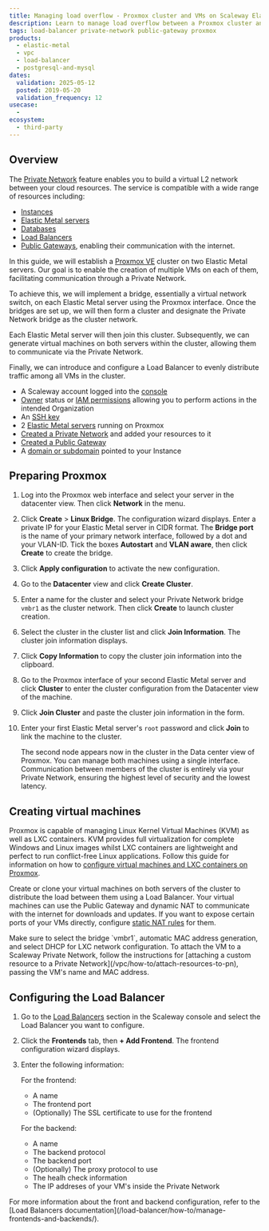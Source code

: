 ```yaml
---
title: Managing load overflow - Proxmox cluster and VMs on Scaleway Elastic Metal
description: Learn to manage load overflow between a Proxmox cluster and VMs on an Elastic Metal Server via Scaleway Private Networks. Step-by-step tutorial.
tags: load-balancer private-network public-gateway proxmox
products:
  - elastic-metal
  - vpc
  - load-balancer
  - postgresql-and-mysql
dates:
  validation: 2025-05-12
  posted: 2019-05-20
  validation_frequency: 12
usecase:
  -
ecosystem:
  - third-party
---
```




## Overview

The [Private Network](/vpc/concepts/#private-networks) feature enables you to build a virtual L2 network between your cloud resources. The service is compatible with a wide range of resources including:
* [Instances](/instances/quickstart/)
* [Elastic Metal servers](/elastic-metal/quickstart/)
* [Databases](/managed-databases-for-postgresql-and-mysql/quickstart/)
* [Load Balancers](/load-balancer/quickstart/)
* [Public Gateways](/public-gateways/concepts/#public-gateway), enabling their communication with the internet.

In this guide, we will establish a [Proxmox VE](https://www.proxmox.com/en/proxmox-ve) cluster on two Elastic Metal servers. Our goal is to enable the creation of multiple VMs on each of them, facilitating communication through a Private Network.

To achieve this, we will implement a bridge, essentially a virtual network switch, on each Elastic Metal server using the Proxmox interface. Once the bridges are set up, we will then form a cluster and designate the Private Network bridge as the cluster network.

Each Elastic Metal server will then join this cluster. Subsequently, we can generate virtual machines on both servers within the cluster, allowing them to communicate via the Private Network.

Finally, we can introduce and configure a Load Balancer to evenly distribute traffic among all VMs in the cluster.

<Requirements />

- A Scaleway account logged into the [console](https://console.scaleway.com)
- [Owner](/iam/concepts/#owner) status or [IAM permissions](/iam/concepts/#permission) allowing you to perform actions in the intended Organization
- An [SSH key](/organizations-and-projects/how-to/create-ssh-key/)
- 2 [Elastic Metal servers](/instances/how-to/create-an-instance/) running on Proxmox
- [Created a Private Network](/vpc/how-to/create-private-network/) and added your resources to it
- [Created a Public Gateway](/public-gateways/how-to/create-a-public-gateway/)
- A [domain or subdomain](/domains-and-dns/quickstart/) pointed to your Instance

## Preparing Proxmox

1. Log into the Proxmox web interface and select your server in the datacenter view. Then click **Network** in the menu.
2. Click **Create** > **Linux Bridge**. The configuration wizard displays. Enter a private IP for your Elastic Metal server in CIDR format. The **Bridge port** is the name of your primary network interface, followed by a dot and your VLAN-ID. Tick the boxes **Autostart** and **VLAN aware**, then click **Create** to create the bridge.
    <Lightbox image={image} alt="" />
3. Click **Apply configuration** to activate the new configuration.
4. Go to the **Datacenter** view and click **Create Cluster**.
5. Enter a name for the cluster and select your Private Network bridge `vmbr1` as the cluster network. Then click **Create** to launch cluster creation.
6. Select the cluster in the cluster list and click **Join Information**. The cluster join information displays.
7. Click **Copy Information** to copy the cluster join information into the clipboard.
8. Go to the Proxmox interface of your second Elastic Metal server and click **Cluster** to enter the cluster configuration from the Datacenter view of the machine.
9. Click **Join Cluster** and paste the cluster join information in the form.
10. Enter your first Elastic Metal server's `root` password and click **Join** to link the machine to the cluster.

    The second node appears now in the cluster in the Data center view of Proxmox. You can manage both machines using a single interface. Communication between members of the cluster is entirely via your Private Network, ensuring the highest level of security and the lowest latency.

## Creating virtual machines

Proxmox is capable of managing Linux Kernel Virtual Machines (KVM) as well as LXC containers. KVM provides full virtualization for complete Windows and Linux images whilst LXC containers are lightweight and perfect to run conflict-free Linux applications.
Follow this guide for information on how to [configure virtual machines and LXC containers on Proxmox](/tutorials/configure-failover-proxmox/).

Create or clone your virtual machines on both servers of the cluster to distribute the load between them using a Load Balancer. Your virtual machines can use the Public Gateway and dynamic NAT to communicate with the internet for downloads and updates. If you want to expose certain ports of your VMs directly, configure [static NAT rules](/public-gateways/how-to/configure-a-public-gateway/#how-to-review-and-configure-nat) for them.

<Message type="tip">
  Make sure to select the bridge `vmbr1`, automatic MAC address generation, and select DHCP for LXC network configuration.
  <Lightbox image={image2} alt="" />
  To attach the VM to a Scaleway Private Network, follow the instructions for [attaching a custom resource to a Private Network](/vpc/how-to/attach-resources-to-pn), passing the VM's name and MAC address.
</Message>

## Configuring the Load Balancer

1. Go to the [Load Balancers](https://console.scaleway.com/load-balancer/lbs/) section in the Scaleway console and select the Load Balancer you want to configure.
2. Click the **Frontends** tab, then **+ Add Frontend**. The frontend configuration wizard displays.
3. Enter the following information:
    <Lightbox image={image3} alt="" />

    For the frontend:
    * A name
    * The frontend port
    * (Optionally) The SSL certificate to use for the frontend

    For the backend:
    * A name
    * The backend protocol
    * The backend port
    * (Optionally) The proxy protocol to use
    * The healh check information
    * The IP addreses of your VM's inside the Private Network

<Message type="tip">
  For more information about the front and backend configuration, refer to the [Load Balancers documentation](/load-balancer/how-to/manage-frontends-and-backends/).
</Message>
